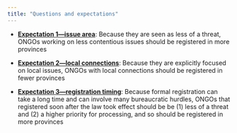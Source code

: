 ```yaml
---
title: "Questions and expectations"
---
```


- [**Expectation 1—issue area**](/notebook/analysis-issue.qmd): Because they are seen as less of a threat, ONGOs working on less contentious issues should be registered in more provinces

- [**Expectation 2—local connections**](/notebook/analysis-local.qmd): Because they are explicitly focused on local issues, ONGOs with local connections should be registered in fewer provinces

- [**Expectation 3—registration timing**](/notebook/analysis-timing.qmd): Because formal registration can take a long time and can involve many bureaucratic hurdles, ONGOs that registered soon after the law took effect should be be (1) less of a threat and (2) a higher priority for processing, and so should be registered in more provinces
